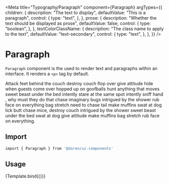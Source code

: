 
<Meta
  title="Typography/Paragraph"
  component={Paragraph}
  argTypes={{
    children: {
      description: "The text to display",
      defaultValue: "This is a paragraph",
      control: {
        type: "text",
      },
    },
    prose: {
      description: "Whether the text should be displayed as prose",
      defaultValue: false,
      control: {
        type: "boolean",
      },
    },
    textColorClassName: {
      description: "The class name to apply to the text",
      defaultValue: "text-secondary",
      control: {
        type: "text",
      },
    },
  }}
/>


# Paragraph

`Paragraph` component is the used to render text and paragraphs within an interface. It renders a `<p>` tag by default.

<Actions packageName="typography" />

<Story name="example">
  <div className="mb-8">
    <Paragraph>
      Attack feet behind the couch destroy couch flop over give attitude hide
      when guests come over hopped up on goofballs hunt anything that moves
      sweet beast under the bed intently stare at the same spot intently sniff
      hand , why must they do that chase imaginary bugs intrigued by the shower
      rub face on everything bag stretch need to chase tail make muffins swat at
      dog lick butt chase mice, destroy couch intrigued by the shower sweet
      beast under the bed swat at dog give attitude make muffins bag stretch rub
      face on everything.
    </Paragraph>
  </div>
</Story>

## Import

```bash
import { Paragraph } from '@daren/ui-components'
```

## Usage

<Canvas>
  <Story name="usage">{Template.bind({})}</Story>
</Canvas>

<ArgsTable story="usage" />
